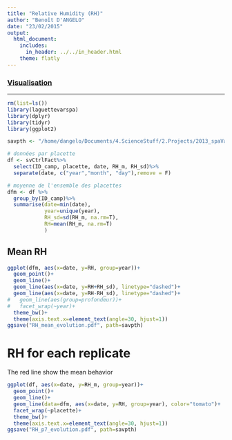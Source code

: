 ```yaml
---
title: "Relative Humidity (RH)"
author: "Benoît D'ANGELO"
date: "23/02/2015"
output:
  html_document:
    includes:
      in_header: ../../in_header.html
    theme: flatly
---
```

### <a href="../vis_toc.html"> Visualisation </a>

***
```r
rm(list=ls())
library(laguettevarspa)
library(dplyr)
library(tidyr)
library(ggplot2)

savpth <- "/home/dangelo/Documents/4.ScienceStuff/2.Projects/2013_spaVar_LG/graphs/visualisation"

```


```r
# données par placette
df <- svCtrlFact%>%
  select(ID_camp, placette, date, RH_m, RH_sd)%>%
  separate(date, c("year","month", "day"),remove = F)

# moyenne de l'ensemble des placettes
dfm <- df %>%
  group_by(ID_camp)%>%
  summarise(date=min(date),
            year=unique(year),
            RH_sd=sd(RH_m, na.rm=T),
            RH=mean(RH_m, na.rm=T)
            )

```

## Mean RH

```r
ggplot(dfm, aes(x=date, y=RH, group=year))+
  geom_point()+
  geom_line()+
  geom_line(aes(x=date, y=RH+RH_sd), linetype="dashed")+
  geom_line(aes(x=date, y=RH-RH_sd), linetype="dashed")+
#   geom_line(aes(group=profondeur))+
#   facet_wrap(~year)+
  theme_bw()+
  theme(axis.text.x=element_text(angle=30, hjust=1))
ggsave("RH_mean_evolution.pdf", path=savpth)
```

# RH for each replicate

The red line show the mean behavior

```r
ggplot(df, aes(x=date, y=RH_m, group=year))+
  geom_point()+
  geom_line()+
  geom_line(data=dfm, aes(x=date, y=RH, group=year), color="tomato")+
  facet_wrap(~placette)+
  theme_bw()+
  theme(axis.text.x=element_text(angle=30, hjust=1))
ggsave("RH_p7_evolution.pdf", path=savpth)
```
